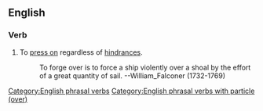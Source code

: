 ==English==

===Verb===
{{en-verb|head=[[forge]] [[over]]|forges over|forging over|forged over}}

# {{lb|en|nautical}} To [[press on]] regardless of [[hindrance]]s.
#: To forge over is to force a ship violently over a shoal by the effort of a great quantity of sail. --William_Falconer (1732-1769)
[[Category:English phrasal verbs]]
[[Category:English phrasal verbs with particle (over)]]